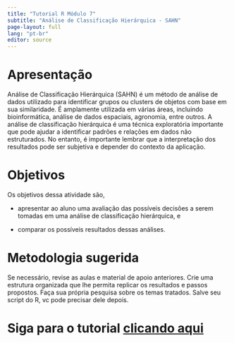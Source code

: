 ```yaml
---
title: "Tutorial R Módulo 7"
subtitle: "Análise de Classificação Hierárquica - SAHN"
page-layout: full
lang: "pt-br"
editor: source
---
```


# Apresentação

Análise de Classificação Hierárquica (SAHN) é um método de análise de dados utilizado para identificar grupos ou clusters de objetos com base em sua similaridade. É amplamente utilizada em várias áreas, incluindo bioinformática, análise de dados espaciais, agronomia, entre outros. A análise de classificação hierárquica é uma técnica exploratória importante que pode ajudar a identificar padrões e relações em dados não estruturados. No entanto, é importante lembrar que a interpretação dos resultados pode ser subjetiva e depender do contexto da aplicação.

# Objetivos

Os objetivos dessa atividade são,

-   apresentar ao aluno uma avaliação das possíveis decisões a serem tomadas em uma análise de classificação hierárquica, e

-   comparar os possíveis resultados dessas análises.

# Metodologia sugerida

Se necessário, revise as aulas e material de apoio anteriores. Crie uma estrutura organizada que lhe permita replicar os resultados e passos propostos. Faça sua própria pesquisa sobre os temas tratados. Salve seu script do R, vc pode precisar dele depois.

# Siga para o tutorial [clicando aqui](https://elviomedeiros.quarto.pub/ecologia-numerica-r-modulo7/)
